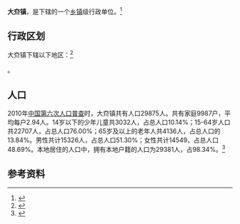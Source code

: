 {{中国乡级行政区|37/06/82/113/000}}

'''大夼镇'''，是{{PRC admin/fullname|37/06/82/113/000|3}}下辖的一个[[乡镇|乡镇]]级行政单位。<ref>{{PRC admin/ref sgc|{{PRC admin/parent|37/06/82/113/000}}}}</ref>

== 行政区划 ==

大夼镇下辖以下地区：<ref>{{PRC admin/ref sgc|37/06/82/113/000}}</ref>

{{PRC admin/children|37/06/82/113/000}}。
== 人口 ==

2010年[[中国第六次人口普查|中国第六次人口普查]]时，大夼镇共有人口29875人。共有家庭9987户，平均每户2.94人。14岁以下的少年儿童共3032人，占总人口10.14%；15-64岁人口共22707人，占总人口76.00%；65岁及以上的老年人共4136人，占总人口的13.84%。男性共计15326人，占总人口51.30%；女性共计14549，占总人口48.69%。本地居住的人口中，拥有本地户籍的人口为29381人，占98.34%。<ref name="人口普查2010">{{cite web| url =http://www.yearbookchina.com/navipage-n2013030152000017.html| title =《中国2010年人口普查分乡、镇、街道资料》| author =中国国务院人口普查办公室、中国国家统计局人口就业统计司等| year =2010| website =统计年鉴分享平台| page =表15 山东省乡、镇、街道人口| format =收费| access-date =2018-07-19| archive-url =https://web.archive.org/web/20180719084356/http://www.yearbookchina.com/navipage-n2013030152000017.html| archive-date =2018-07-19| dead-url =no}}</ref>

== 参考资料 ==

{{reflist}}

{{行政区划小作品}}
{{PRC admin/navcat|37/06/82/113/000}}